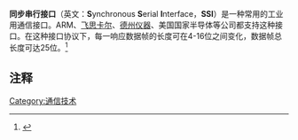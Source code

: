 '''同步串行接口'''（英文：'''S'''ynchronous '''S'''erial '''I'''nterface，'''SSI'''）是一种常用的工业用通信接口。ARM、[[飞思卡尔|飞思卡尔]]、[[德州仪器|德州仪器]]、美国国家半导体等公司都支持这种接口。在这种接口协议下，每一响应数据帧的长度可在4-16位之间变化，数据帧总长度可达25位。<ref>{{Cite web |url=http://www.zlgmcu.com/download/downs.asp?ID=3165 |title=Stellaris外设驱动库——SSI |access-date=2010-01-24 |archive-url=https://web.archive.org/web/20181003233558/http://www.zlgmcu.com/download/downs.asp?ID=3165 |archive-date=2018-10-03 |dead-url=yes }}</ref>
== 注释 ==

<references />
[[Category:通信技术|Category:通信技术]]